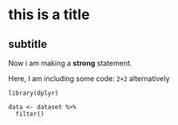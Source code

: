 # this is a title

## subtitle

Now i am making a **strong** statement.

Here, I am including some code: `2+2` alternatively

```
library(dplyr)

data <- dataset %>%
  filter()
  
```